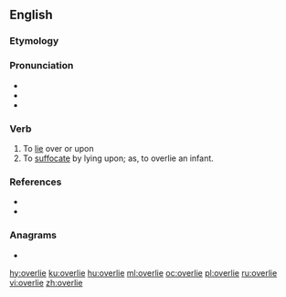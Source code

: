 ==English==

===Etymology===
{{prefix|over|lie|gloss2=to recline|lang=en}}

===Pronunciation===
* {{IPA|/ˌoʊvɚˈlaɪ/|lang=en}}
* {{hyphenation|over|lie|lang=en}}
* {{rhymes|aɪ|lang=en}}

===Verb===
{{en-verb|overlies|overlying|overlay|overlain}}

# To [[lie]] over or upon
# To [[suffocate]] by lying upon; as, to overlie an infant.

===References===
* {{R:Century 1911}}
* {{R:Webster 1913}}

===Anagrams===
* {{l|en|relievo}}

[[hy:overlie]]
[[ku:overlie]]
[[hu:overlie]]
[[ml:overlie]]
[[oc:overlie]]
[[pl:overlie]]
[[ru:overlie]]
[[vi:overlie]]
[[zh:overlie]]